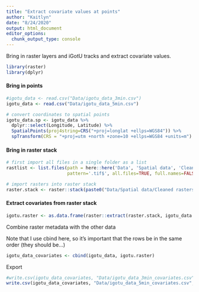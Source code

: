 ```yaml
---
title: "Extract covariate values at points"
author: "Kaitlyn"
date: "8/24/2020"
output: html_document
editor_options: 
  chunk_output_type: console
---
```


Bring in raster layers and iGotU tracks and extract covariate values.

```r
library(raster)
library(dplyr)
```

#### Bring in points

```r
#igotu_data <- read.csv("Data/igotu_data_3min.csv")
igotu_data <- read.csv("Data/igotu_data_5min.csv")

# convert coordinates to spatial points
igotu_data.sp <- igotu_data %>% 
  dplyr::select(Longitude, Latitude) %>% 
  SpatialPoints(proj4string=CRS("+proj=longlat +ellps=WGS84")) %>% 
  spTransform(CRS = "+proj=utm +north +zone=10 +ellps=WGS84 +units=m")
```


#### Bring in raster stack
```r
# first import all files in a single folder as a list 
rastlist <- list.files(path = here::here('Data', 'Spatial data', 'Cleaned rasters'),
                       pattern='.tif$', all.files=TRUE, full.names=FALSE)

# import rasters into raster stack
raster.stack <- raster::stack(paste0("Data/Spatial data/Cleaned rasters/", rastlist))
```

#### Extract covariates from raster stack

```r
igotu.raster <- as.data.frame(raster::extract(raster.stack, igotu_data.sp)) 
```

Combine raster metadata with the other data 

Note that I use cbind here, so it's important that the rows be in the same order (they should be...)
```r
igotu_data_covariates <- cbind(igotu_data, igotu.raster) 
```

Export
```r
#write.csv(igotu_data_covariates, "Data/igotu_data_3min_covariates.csv", row.names = F)
write.csv(igotu_data_covariates, "Data/igotu_data_5min_covariates.csv", row.names = F)
```

